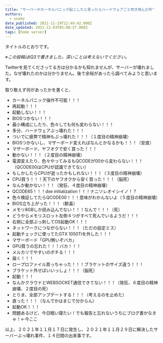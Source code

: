 ```yaml
---
title: "サーバーがカーネルパニック起こしたと思ったらハードウェアごと吹き飛んだ件"
authors:
  - snake
date_published: 2021-11-29T12:49:42.000Z
date_updated: 2021-12-03T05:08:57.000Z
tags: [home server]
---
```


タイトルのとおりです。

*※この投稿はIQ3で書きました。深いことは考えないでください。*

Twitterを見てくださってる方は分かるかも知れませんが、サーバーが壊れました。なぜ壊れたのかは分かりません。後で余裕があったら調べてみようと思います。

取り敢えず何があったかを書くと、

- カーネルパニック操作不可能！！！
- 再起動！！！
- 起動しない！！！
- BIOSつかない！！！
- 最小構成にしたり、色々しても何も変わらない！！！
- 多分、ハードウェアぶっ壊れた！！！
- ついでに疲弊で精神もぶっ壊れた！！！（１度目の精神崩壊）
- BIOSつかないし、マザーボード変えればなんとかなるかも！！！（安直）
- マザーボード、ヤフオクで安く買った！！！
- 動かない！！！（２度目の精神崩壊）
- 電源変えたり、色々やってみるもQCODEが00から変わらない！！！（QCODE00はCPUが認識できてない）
- もしかしたらCPUが逝ったかもしれない！！！（３度目の精神崩壊）
- CPU買う！！！天下のヤフオクから安く買った！！！（脳死）
- なんか動かない！！！（発狂、４度目の精神崩壊）
- QCODE65！！！dxe initialization！！！ナニソレオイシイノ！？
- 色々検証してたらQCODE00！！！意味がわかんないよ（５度目の精神崩壊）
- BIOS立ち上がった！！！（歓喜）
- メモリ8GBしか読み込んでない！！！なんで！！！（死）
- どうやらメモリスロット左側４つがすべて死んでいるようだ！！！
- 右側に全部ぶっ刺してOS起動OK！！！
- ネットワークにつながらない！！！（ただの設定ミス）
- 起動チェックに使ってたGTX 1050Tiを外した！！！
- マザーボード「GPU無いぞバカ」
- GPU買うの忘れた！！！バカ！！！
- メルカリでやすいのポチる！！！
- 届く！！！
- ロープロファイル買っちゃった！！！ブラケットのサイズ違う！！！
- ブラケット外せばいいっしょ！！！（脳死）
- 起動！！！
- なんかクラウドとWEBSOCKET通信できてない！！！（発狂、６度目の精神崩壊、２度目の死）
- とりま、全部アップデートする！！！（考えるのを止めた）
- 直った！！！（なんでかはまじで分からん）
- 起動OK！！！
- 問題あるけど、今日眠い寝たい！でも報告と忘れないうちにブログ書かなきゃ！←今ここ

以上、２０２１年１１月１７日に発生し、２０２１年１１月２９日に解決したサーバーぶっ壊れ事件、１４日間の出来事です。
